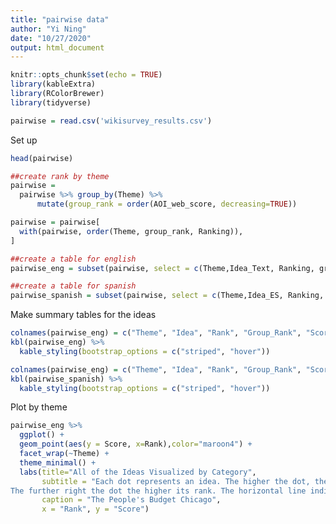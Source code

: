 ```yaml
---
title: "pairwise data"
author: "Yi Ning"
date: "10/27/2020"
output: html_document
---
```


```r
knitr::opts_chunk$set(echo = TRUE)
library(kableExtra)
library(RColorBrewer)
library(tidyverse)

pairwise = read.csv('wikisurvey_results.csv')
```

Set up

```r
head(pairwise)

##create rank by theme
pairwise = 
  pairwise %>% group_by(Theme) %>% 
      mutate(group_rank = order(AOI_web_score, decreasing=TRUE))

pairwise = pairwise[
  with(pairwise, order(Theme, group_rank, Ranking)),
]

##create a table for english
pairwise_eng = subset(pairwise, select = c(Theme,Idea_Text, Ranking, group_rank, AOI_web_score, total_matches))

##create a table for spanish
pairwise_spanish = subset(pairwise, select = c(Theme,Idea_ES, Ranking, group_rank, AOI_web_score, total_matches))

```

Make summary tables for the ideas
```r
colnames(pairwise_eng) = c("Theme", "Idea", "Rank", "Group_Rank", "Score", "Total Matches")
kbl(pairwise_eng) %>%
  kable_styling(bootstrap_options = c("striped", "hover"))

colnames(pairwise_eng) = c("Theme", "Idea", "Rank", "Group_Rank", "Score", "Total Matches")
kbl(pairwise_spanish) %>%
  kable_styling(bootstrap_options = c("striped", "hover"))


```
Plot by theme
```r
pairwise_eng %>%
  ggplot() +
  geom_point(aes(y = Score, x=Rank),color="maroon4") +
  facet_wrap(~Theme) + 
  theme_minimal() +
  labs(title="All of the Ideas Visualized by Category",
       subtitle = "Each dot represents an idea. The higher the dot, the higher its score/ 
The further right the dot the higher its rank. The horizontal line indicates the median score.",
       caption = "The People's Budget Chicago",
       x = "Rank", y = "Score")
  
```
  